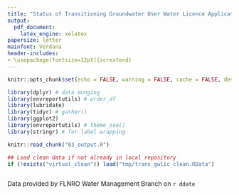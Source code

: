 ```yaml
---
title: "Status of Transitioning Groundwater User Water Licence Applications"
output:
  pdf_document:
    latex_engine: xelatex
papersize: letter
mainfont: Verdana
header-includes:
- \usepackage[fontsize=12pt]{scrextend}
---
```



```r
knitr::opts_chunk$set(echo = FALSE, warning = FALSE, cache = FALSE, dev = "cairo_pdf")

library(dplyr) # data munging
library(envreportutils) # order_df
library(lubridate)
library(tidyr) # gather()
library(ggplot2)
library(envreportutils) # theme_soe()
library(stringr) # for label wrapping

knitr::read_chunk("03_output.R")

## Load clean data if not already in local repository
if (!exists("virtual_clean")) load("tmp/trans_gwlic_clean.RData")
```


```r
```
<!--\pagenumbering{gobble}-->


Data provided by FLNRO Water Management Branch on `r ddate`

\vspace{30pt}

```r

```

```r

```

\vspace{20pt}

```r

```

\vspace{40pt}

```r

```

\newpage

```r

```

\newpage

```r

```

